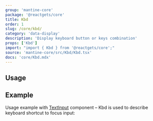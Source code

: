 ```yaml
---
group: 'mantine-core'
package: '@reactgets/core'
title: Kbd
order: 1
slug: /core/kbd/
category: 'data-display'
description: 'Display keyboard button or keys combination'
props: ['Kbd']
import: "import { Kbd } from '@reactgets/core';"
source: 'mantine-core/src/Kbd/Kbd.tsx'
docs: 'core/Kbd.mdx'
---
```



## Usage

<Demo data={KbdDemos.usage} />

## Example

Usage example with [TextInput](/core/text-input/) component
– Kbd is used to describe keyboard shortcut to focus input:

<Demo data={KbdDemos.input} />

